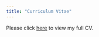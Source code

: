 ```yaml
---
title: "Curriculum Vitae"
---
```


Please click [here](<https://uowmailedu-my.sharepoint.com/:b:/g/personal/ta941_uowmail_edu_au/EfseF6y2CxRPkXrzd4SF4usBX3uRwRvJWNbdcfh9TU2PTQ?e=WKsg0A>) to view my full CV.
